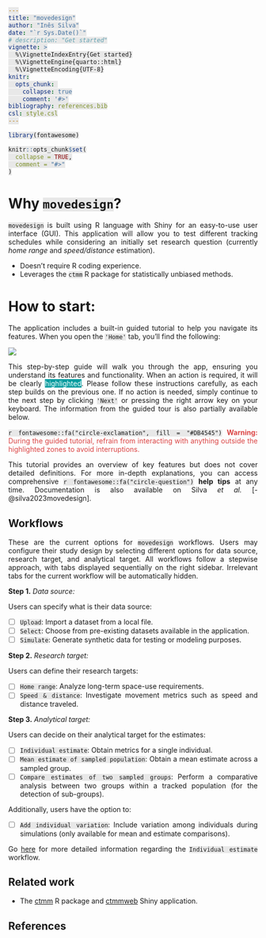 ```yaml
---
title: "movedesign"
author: "Inês Silva"
date: "`r Sys.Date()`"
# description: "Get started"
vignette: >
  %\VignetteIndexEntry{Get started}
  %\VignetteEngine{quarto::html}
  %\VignetteEncoding{UTF-8}
knitr:
  opts_chunk: 
    collapse: true
    comment: '#>'
bibliography: references.bib
csl: style.csl
---
```


```{=html}
<style>
body {
    text-align: justify;
}
svg {
  margin-right: 0.3em;
}
.custom-box {
    background-color: #009DA0;
    color: white;
    padding: 10px 10px 2px 10px;
    margin: 8px 0 8px 0;
}
code {
  background-color: RGB(232, 232, 232) !important;
}
</style>
```

```r
library(fontawesome)

knitr::opts_chunk$set(
  collapse = TRUE,
  comment = "#>"
)
```

# Why `movedesign`?

`movedesign` is built using R language with Shiny for an easy-to-use user interface (GUI). This application will allow you to test different tracking schedules while considering an initially set research question (currently *home range* and *speed/distance* estimation).

-   Doesn't require R coding experience.
-   Leverages the `ctmm` R package for statistically unbiased methods.

# How to start:

The application includes a built-in guided tutorial to help you navigate its features. When you open the `'Home'` tab, you'll find the following:

![](images/tutorial1_img1.png){fig-align="center"}

This step-by-step guide will walk you through the app, ensuring you understand its features and functionality. When an action is required, it will be clearly [highlighted]{style="color: white; background: #009DA0;"}. Please follow these instructions carefully, as each step builds on the previous one. If no action is needed, simply continue to the next step by clicking `'Next'` or pressing the right arrow key on your keyboard. The information from the guided tour is also partially available below.

`r fontawesome::fa("circle-exclamation", fill = "#DB4545")` [Warning:]{style="color: #DB4545; font-weight: bold;"} [During the guided tutorial, refrain from interacting with anything outside the highlighted zones to avoid interruptions.]{style="color: #DB4545;"}

This tutorial provides an overview of key features but does not cover detailed definitions. For more in-depth explanations, you can access comprehensive `r fontawesome::fa("circle-question")` **help tips** at any time. Documentation is also available on Silva *et al.* [-@silva2023movedesign].

## Workflows

These are the current options for `movedesign` workflows. Users may configure their study design by selecting different options for data source, research target, and analytical target. All workflows follow a stepwise approach, with tabs displayed sequentially on the right sidebar. Irrelevant tabs for the current workflow will be automatically hidden.

**Step 1.** *Data source:*

Users can specify what is their data source:

-   [ ] `Upload`: Import a dataset from a local file.
-   [ ] `Select`: Choose from pre-existing datasets available in the application.
-   [ ] `Simulate`: Generate synthetic data for testing or modeling purposes.

**Step 2.** *Research target:*

Users can define their research targets:

-   [ ] `Home range`: Analyze long-term space-use requirements.
-   [ ] `Speed & distance`: Investigate movement metrics such as speed and distance traveled.

**Step 3.** *Analytical target:*

Users can decide on their analytical target for the estimates:

-   [ ] `Individual estimate`: Obtain metrics for a single individual.
-   [ ] `Mean estimate of sampled population`: Obtain a mean estimate across a sampled group.
-   [ ] `Compare estimates of two sampled groups`: Perform a comparative analysis between two groups within a tracked population (for the detection of sub-groups).

Additionally, users have the option to:

-   [ ] `Add individual variation`: Include variation among individuals during simulations (only available for mean and estimate comparisons).

Go [here](https://ecoisilva.github.io/movedesign/articles/tutorial_ind.html) for more detailed information regarding the `Individual estimate` workflow.

## Related work

-   The [ctmm](https://github.com/ctmm-initiative/ctmm) R package and [ctmmweb](https://github.com/ctmm-initiative/ctmmweb) Shiny application.

## References
